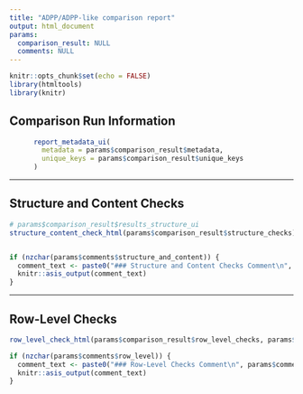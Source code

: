 ```yaml
---
title: "ADPP/ADPP-like comparison report"
output: html_document
params:
  comparison_result: NULL
  comments: NULL
---
```


```r
knitr::opts_chunk$set(echo = FALSE)
library(htmltools)
library(knitr)

```



## Comparison Run Information

```r
      report_metadata_ui(
        metadata = params$comparison_result$metadata,
        unique_keys = params$comparison_result$unique_keys
      )
```

---

## Structure and Content Checks

```r
# params$comparison_result$results_structure_ui
structure_content_check_html(params$comparison_result$structure_checks)


if (nzchar(params$comments$structure_and_content)) {
  comment_text <- paste0("### Structure and Content Checks Comment\n", params$comments$structure_and_content)
  knitr::asis_output(comment_text)
}
```

---

## Row-Level Checks

```r
row_level_check_html(params$comparison_result$row_level_checks, params$comparison_result$unique_keys, markdown = FALSE)

if (nzchar(params$comments$row_level)) {
  comment_text <- paste0("### Row-Level Checks Comment\n", params$comments$row_level)
  knitr::asis_output(comment_text)
}

```
